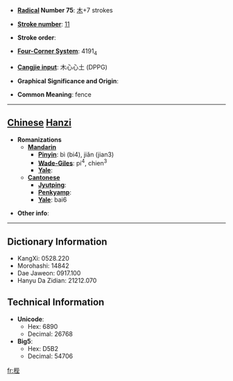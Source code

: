 * '''[[Wiktionary:Chinese radical index| Radical]] Number 75''': [[Wiktionary:Chinese radical index 木|木]]+7 strokes

* '''[[Wiktionary:Chinese total strokes index|Stroke number]]''': [[Wiktionary:Chinese total strokes index 11|11]]

* '''Stroke order''': 

* '''[[Wiktionary:Chinese four corner index|Four-Corner System]]''': 4191<sub>4</sub>

* '''[[Wiktionary:Chinese Cangjie index|Cangjie input]]''': 木心心土 (DPPG)

* '''Graphical Significance and Origin''': 

* '''Common Meaning''': fence

----

== [[Chinese]] [[Hanzi]] ==

* '''Romanizations'''
** '''[[Mandarin]]'''
*** '''[[Pinyin]]''': bì (bi4), jiǎn (jian3)
*** '''[[Wade-Giles]]''': pi<sup>4</sup>, chien<sup>3</sup>
*** '''[[Yale]]''': 
** '''[[Cantonese]]'''
*** '''[[Jyutping]]''':
*** '''[[Penkyamp]]''': 
*** '''[[Yale]]''': bai6

* '''Other info''': 

----

== Dictionary Information ==

* KangXi: 0528.220
* Morohashi: 14842
* Dae Jaweon: 0917.100
* Hanyu Da Zidian: 21212.070

== Technical Information ==

* '''Unicode''':
** Hex: 6890
** Decimal: 26768
* '''Big5''':
** Hex: D5B2
** Decimal: 54706

[[fr:梐]]